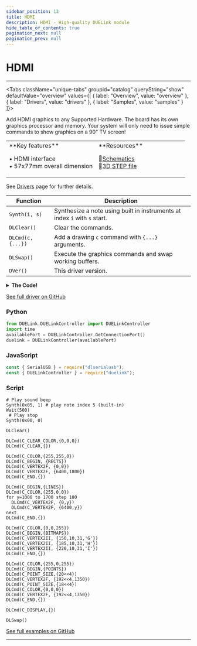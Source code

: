 ```yaml
---
sidebar_position: 13
title: HDMI
description: HDMI - High-quality DUELink module
hide_table_of_contents: true
pagination_next: null
pagination_prev: null
---
```



# HDMI

<ImageSection 
  product="dhdmi-b"
  tagline="HDMI Graphics Module"
/>

---

<Tabs className="unique-tabs" groupid="catalog" queryString="show" defaultValue="overview"
  values={[
    {
        label: "Overview",
        value: "overview"
    },
    {
        label: "Drivers",
        value: "drivers"
    },
    {
        label: "Samples",
        value: "samples"
    }
]}>

<TabItem value="overview">

Add HDMI graphics to any Supported Hardware. The board has its own graphics processor and memory. Your system will only need to issue simple commands to show graphics on a 90" TV screen!

<table><td width='50%'>
**Key features**

• HDMI interface<br/>
• 57x77mm overall dimension<br/>

</td><td width='50%'>
**Resources**
 
📄<a href="/sch/gdl-dhdmi-b.pdf" download>Schematics</a><br/>
🔩<a href="/3d/gdl-dhdmi-b.step" download>3D STEP file</a><br/>
</td></table>

</TabItem>

<TabItem value="drivers">

See [Drivers](/docs/engine/drivers) page for further details.

| Function | Description |
|----------|-------------|
| `Synth(i, s)` | Synthesize a note using built in instruments at index `i` with `s` start. |
| `DLClear()` | Clear the commands. |
| `DLCmd(c, {...})` | Add a drawing `c` command with `{...}` arguments. |
| `DLSwap()` | Execute the graphics commands and swap working buffers. |
| `DVer()` | This driver version. |
<details>
<summary><strong>The Code!</strong></summary>

**HDMI Driver**

```batch
##### HDMI Driver #####

fn DVer()
    return 0.2
fend

Alias(cs=10,pd=18,bit32=32,bit24=24,bit16=16,bit8=8,dladd=_a)

_a = 0x00300000
Dim b3[4]

fn SpiWrRd(d, o)
    Dim b1[1]
    Dim b2[1]
    
    v = 0
    if o = bit8
        b1[0] = d
        SpiWrs(b1,b2)
        v = b2[0]
        #PrintLn("Write read 8")
    end
    
    if o = bit16
        b1[0] = (d >> 8) & 0xFF
        SpiWrs(b1,b2)
        v = v | (b2[0] << 8)
        b1[0] = d & 0xFF
        SpiWrs(b1,b2)
        v = v | (b2[0] << 0)
        #PrintLn("Write read 16")
    end
    
    if o = bit24 
        b1[0] = (d >> 24) & 0xFF
        SpiWrs(b1,b2)
        v = v | (b2[0] << 24)
        #PrintLn(hex(b1[0]))
        b1[0] = (d>>16) & 0xFF
        SpiWrs(b1,b2)
        v = v | ((b2[0]) << 16)
        #PrintLn(hex(b1[0]))
        b1[0] = (d>>8) & 0xFF
        SpiWrs(b1,b2)
        v = v | ((b2[0]) << 8)
        #PrintLn(hex(b1[0]))
        #PrintLn("Write read 24")
    end
    
    if o = bit32
        b1[0] = (d >> 24) & 0xFF
        SpiWrs(b1,b2)
        v = v | (b2[0] << 24)
        #PrintLn(hex(b1[0]))
        b1[0] = (d>>16) & 0xFF
        SpiWrs(b1,b2)
        v = v | ((b2[0]) << 16)
        #PrintLn(hex(b1[0]))
        b1[0] = (d>>8) & 0xFF
        SpiWrs(b1,b2)
        v = v | ((b2[0]) << 8)
        #PrintLn(hex(b1[0]))
        b1[0] = (d>>0) & 0xFF
        SpiWrs(b1,b2)
        v = v | ((b2[0]) << 0)
        #PrintLn(hex(b1[0]))
        #PrintLn("Write read 32")
    end 
    return v
fend

fn SetAddrr(a,r)

    if (r=1) # read
        a = (a << 8) | (0 << 31)
        SpiWrRd(a,bit32) # read send 4 bytes
    else
        a = (a << 8) | (1 << 31)
        SpiWrRd(a,bit24) # write send 3 bytes
    end
fend

fn MemRead(a, o) 
    DWrite(cs,0)
    SetAddrr(a,1) # set add read
    v = SpiWrRd(0, o)
    DWrite(cs,1)
    return v
fend

fn MemWrite(a, b3, o) 
    DWrite(cs,0)
    SetAddrr(a,0) # set add write
    if o = bit32
        SpiWr(b3[3])
        SpiWr(b3[2])
        SpiWr(b3[1])
        SpiWr(b3[0])
    end
    if o = 24
        SpiWr(b3[2])
        SpiWr(b3[1])
        SpiWr(b3[0])
    end
    if o = 16
        SpiWr(b3[1])
        SpiWr(b3[0])
    end
    if o = 8
        SpiWr(b3[0])
    end
    DWrite(cs,1)
fend

fn HCmdWrite(c,p)
    DWrite(cs,0)
    SpiWr(c)
    SpiWr(p)
    SpiWr(0)
    DWrite(cs,1) 
fend

fn Synth(n,p)
    # Play sound beep
    if (p = 1)
        MemWrite(0x00302084,  [0xff], bit8) #max EVE_REG_VOL_SOUND
        MemWrite(0x00302088,  [0x6C,n], bit16)
        MemWrite(0x0030208C,  [0x01], bit8) #EVE_REG_PLAY
    end
    if p = 0
        MemWrite(0x00302088,  [0x00,0x00], bit16) # stop sound
        MemWrite(0x0030208C,  [0x01], bit8)
    end
fend

fn DLClear()
    dladd = 0x00300000
fend

fn DLSwap()
   MemWrite(0x00302054,  [0x02], bit8)
fend

fn Init() 
    # init TFP410-HDMI
    DWrite(1,0)
    Wait(50)
    DWrite(1,1)
    Wait(50)
    
    I2cCfg(400)
    
    Dim b1[1]
    Dim b2[5] 
    
    b1[0] = 0
    
    v = I2cWr(0x38,b1,b2)
    v = I2cWr(0x38,b1,b2)
    v = I2cWr(0x38,b1,b2)
    
    Dim b1[4]
    
    b1[0] = 0x08
    b1[1] = 0x35
    b1[2] = 0x01 | 0x04 | 0x08 | 0x30
    b1[3] = 0x80
    
    v = I2cWr(0x38,b1,b2)
    
    if v =1
        PrintLn("TFP410 init ok")
    else
        PrintLn("TFP410 init failed")
    end
    
    # init Bridgtek
    SpiCfg(0,1000)
    
    #Set Chip Select OFF
    DWrite(cs,1)
    
    #Reset the display
    Wait(20)
    DWrite(pd,1)
    Wait(20)
    DWrite(pd,0)
    Wait(20)
    DWrite(pd,1)
    Wait(20)  
    
    HCmdWrite(0x44,0x00) # HostCMD_CLKEXT
    HCmdWrite(0x61,0x46) # HostCMD_CLKEXT
    HCmdWrite(0x68,0x00) # Reset
    HCmdWrite(0x00,0x00) # Set active
    
    Wait(500) #Optional delay can be commented so long as we check the REG_ID and REG_CPURESET
    
    c = 0
    r = 0
    while (r != 0x7C)
        r = MemRead(0x302000, bit8) #EVE_REG_ID
        Wait(100)
    wend
    
    while (r != 0)
        r = MemRead(0x302020, bit8) #EVE_REG_CPURESET
        Wait(100)
    wend
    
    MemWrite(0x0030200C,[0x04,0x4A,0xA2,0x00], bit32) #EVE_REG_FREQUENCY 72000000
    
    # Active width of LCD display
	MemWrite(0x00302034,   [0x03,0x20],bit16)
	# Total number of clocks per line
	MemWrite(0x0030202C,  [0x03,0xA0],bit16)
	# Start of active line
	MemWrite(0x00302030, [0x00,0x58],bit16)
	# Start of horizontal sync pulse
	MemWrite(0x00302038,  [0x00,0x00],bit16)
	# End of horizontal sync pulse
	MemWrite(0x0030203C,  [0x00,0x30],bit16)
	# Active height of LCD display
	MemWrite(0x00302048,   [0x01,0xE0],bit16)
	# Total number of lines per screen
	MemWrite(0x00302040,  [0x02,0x0D],bit16)
	# Start of active screen
	MemWrite(0x00302044, [0x00,0x20],bit16)
	# Start of vertical sync pulse
	MemWrite(0x0030204C,  [0x00,0x00],bit16)
	# End of vertical sync pulse
	MemWrite(0x00302050,  [0x00,0x03],bit16)
	# Define RGB output pins
	MemWrite(0x00302064,  [0x00], bit8)
	# Define active edge of PCLK
	MemWrite(0x0030206C, [0x01], bit8)
	# Turn on or off CSpread
	MemWrite(0x00302068,  [0x00], bit8)
	# Turn on or off Dither
	MemWrite(0x00302060,  [0x01], bit8)
	
	# Write first display list
    MemWrite(0x00300000,  [0x02,0x00,0x00,0x00], bit32)
    MemWrite(0x00300004,  [0x26,0x00,0x00,0x07], bit32)
    MemWrite(0x00300008,  [0x00,0x00,0x00,0x00], bit32)
    
    MemWrite(0x00302054,  [0x02], bit8)
    
    r = MemRead(0x302094, bit8)

    r = r | 0x80
    
    MemWrite(0x00302094,  [r], bit8)
    MemWrite(0x00302070,  [0x02], bit8)
    MemWrite(0x003020D4,  [127], bit8)
    
    # ---------------------- Touch and Audio settings -------------------------
    MemWrite(0x00302118,  [0x04,0xB0], bit16)
    MemWrite(0x00302080,  [0x00], bit8)
    MemWrite(0x00302084,  [0x00], bit8)
    MemWrite(0x00302088,  [0x60,0x00], bit16)
fend

Alias(C_DISPLAY=0x00,C_CLEAR_COLOR=0x02,C_COLOR=0x04,C_POINT_SIZE=0x0D)
Alias(C_BEGIN=0x1f,C_END=0x21,C_CLEAR=0x26,C_VERTEX2F=0x40,C_VERTEX2II=0x80)

Alias(BITMAPS=1,POINTS=2,LINES=3,RECTS=9)

fn DLCmd(c,a9)
    b3[0]=c
    if c=C_DISPLAY
        b3[1]=0:b3[2]=0:b3[3]=0
    end

    if c=C_CLEAR_COLOR || c=C_COLOR
        b3[1]=a9[0]:b3[2]=a9[1]:b3[3]=a9[2]
    end

    if c=C_POINT_SIZE
        b3[1]=0:b3[2]=a9[0]>>8:b3[3]=a9[0]&0xff
    end

    if c=C_BEGIN
        b3[1]=0:b3[2]=0:b3[3]=a9[0]
    end

    if c=C_CLEAR
        b3[1]=0:b3[2]=0:b3[3]=7
    end

    if c=C_VERTEX2F
        n=(a9[0]<<15)|a9[1]
        b3[0]=0x40|(n>>24)
        b3[1]=(n>>16)&0xff
        b3[2]=(n>>8)&0xff
        b3[3]=n&0xff
    end

    if c=C_VERTEX2II
        x=a9[0]:y=a9[1]:h=a9[2]
        b3[0]=0x80|(x>>3)
        b3[1]=((x&0x07)<<5)|((y>>4))
        b3[2]=((y&0x0f)<<4)|(h>>1)
        b3[3]=((h&1)<<7)|a9[3]  
    end

  MemWrite(dladd,b3,bit32)
  dladd = dladd + 4

fend

Init() 

###########################

```

</details>

[See full driver on GitHub](https://github.com/ghi-electronics/duelink-website/tree/main/static/code/drivers)

</TabItem>

<TabItem value="samples">

### Python

```python
from DUELink.DUELinkController import DUELinkController
import time
availablePort = DUELinkController.GetConnectionPort()
duelink = DUELinkController(availablePort)
```

### JavaScript

```javascript
const { SerialUSB } = require("dlserialusb");
const { DUELinkController } = require("duelink");
```

### Script

```batch
# Play sound beep
Synth(0x05, 1) # play note index 5 (built-in)
Wait(500)
 # Play stop
Synth(0x00, 0)

DLClear()

DLCmd(C_CLEAR_COLOR,{0,0,0})
DLCmd(C_CLEAR,{})

DLCmd(C_COLOR,{255,255,0})
DLCmd(C_BEGIN, {RECTS})
DLCmd(C_VERTEX2F, {0,0})
DLCmd(C_VERTEX2F, {6400,1800})
DLCmd(C_END,{})

DLCmd(C_BEGIN,{LINES})
DLCmd(C_COLOR,{255,0,0})
for y=1000 to 1700 step 100
  DLCmd(C_VERTEX2F, {0,y})
  DLCmd(C_VERTEX2F, {6400,y})
next
DLCmd(C_END,{})

DLCmd(C_COLOR,{0,0,255})
DLCmd(C_BEGIN,{BITMAPS})
DLCmd(C_VERTEX2II, {150,10,31,'G'})
DLCmd(C_VERTEX2II, {185,10,31,'H'})
DLCmd(C_VERTEX2II, {220,10,31,'I'})
DLCmd(C_END,{})

DLCmd(C_COLOR,{255,0,255})
DLCmd(C_BEGIN,{POINTS})
DLCmd(C_POINT_SIZE,{20<<4})
DLCmd(C_VERTEX2F, {192<<4,1350})
DLCmd(C_POINT_SIZE,{18<<4})
DLCmd(C_COLOR,{0,0,0})
DLCmd(C_VERTEX2F, {192<<4,1350})
DLCmd(C_END,{})

DLCmd(C_DISPLAY,{})

DLSwap()

```

[See full examples on GitHub](https://github.com/ghi-electronics/duelink-website/tree/main/static/code/samples)

</TabItem>

</Tabs>

---

<OrderSection
    product="DUELink HDMI"
    partnumber="GDL-DHDMI-B"
    price="$0.00"
/>
